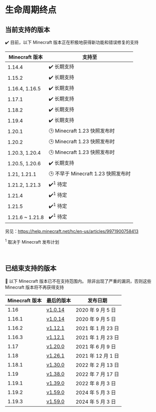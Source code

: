 # 生命周期终点

## 当前支持的版本

✔️ 目前，以下 Minecraft 版本正在积极地获得新功能和错误修复的支持

| Minecraft 版本    | 支持至                         |
|-----------------|-----------------------------|
| 1.14.4          | ✔️ 长期支持                     |
| 1.15.2          | ✔️ 长期支持                     |
| 1.16.4, 1.16.5  | ✔️ 长期支持                     |
| 1.17.1          | ✔️ 长期支持                     |
| 1.18.2          | ✔️ 长期支持                     |
| 1.19.4          | ✔️ 长期支持                     |
| 1.20.1          | 🕒 Minecraft 1.23 快照发布时     |
| 1.20.2          | 🕒 Minecraft 1.23 快照发布时     |
| 1.20.3, 1.20.4  | 🕒 Minecraft 1.23 快照发布时     |
| 1.20.5, 1.20.6  | ✔️ 长期支持                     |
| 1.21, 1.21.1    | 🕒 不早于 Minecraft 1.23 快照发布时 |
| 1.21.2, 1.21.3  | ✔️<sup>1</sup> 待定           |
| 1.21.4          | ✔️<sup>1</sup> 待定           |
| 1.21.5          | ✔️<sup>1</sup> 待定           |
| 1.21.6 ~ 1.21.8 | ✔️<sup>1</sup> 待定           |

另见：https://help.minecraft.net/hc/en-us/articles/9971900758413

<sup>1</sup> 取决于 Minecraft 发布计划

<br/>

## 已结束支持的版本

👻 以下 Minecraft 版本已不在支持范围内。
除非出现了严重的漏洞，否则这些 Minecraft 版本将不再获得支持

| Minecraft 版本 | 最后的版本                                                                                     | 发布日期            |
|--------------|-------------------------------------------------------------------------------------------|-----------------|
| 1.16         | [v1.0.14](https://github.com/TISUnion/Carpet-TIS-Addition/releases/tag/1.0.14%2Bbuild.24) | 2020 年 9 月 5 日  |
| 1.16.1       | [v1.0.14](https://github.com/TISUnion/Carpet-TIS-Addition/releases/tag/1.0.14%2Bbuild.24) | 2020 年 9 月 5 日  |
| 1.16.2       | [v1.12.1](https://github.com/TISUnion/Carpet-TIS-Addition/releases/tag/v1.12.1)           | 2021 年 1 月 23 日 |
| 1.16.3       | [v1.12.1](https://github.com/TISUnion/Carpet-TIS-Addition/releases/tag/v1.12.1)           | 2021 年 1 月 23 日 |
| 1.17         | [v1.20.0](https://github.com/TISUnion/Carpet-TIS-Addition/releases/tag/v1.20.0)           | 2021 年 6 月 9 日  |
| 1.18         | [v1.26.1](https://github.com/TISUnion/Carpet-TIS-Addition/releases/tag/v1.26.0)           | 2021 年 12 月 1 日 |
| 1.18.1       | [v1.30.0](https://github.com/TISUnion/Carpet-TIS-Addition/releases/tag/v1.30.0)           | 2022 年 2 月 13 日 |
| 1.19         | [v1.38.0](https://github.com/TISUnion/Carpet-TIS-Addition/releases/tag/v1.38.0)           | 2022 年 7 月 17 日 |
| 1.19.1       | [v1.39.0](https://github.com/TISUnion/Carpet-TIS-Addition/releases/tag/v1.39.0)           | 2022 年 8 月 3 日  |
| 1.19.2       | [v1.59.0](https://github.com/TISUnion/Carpet-TIS-Addition/releases/tag/v1.59.0)           | 2024 年 5 月 3 日  |
| 1.19.3       | [v1.59.0](https://github.com/TISUnion/Carpet-TIS-Addition/releases/tag/v1.59.0)           | 2024 年 5 月 3 日  |

<style>{`
:root {
  --ifm-table-cell-padding: 0.5rem;
}
`}</style>
